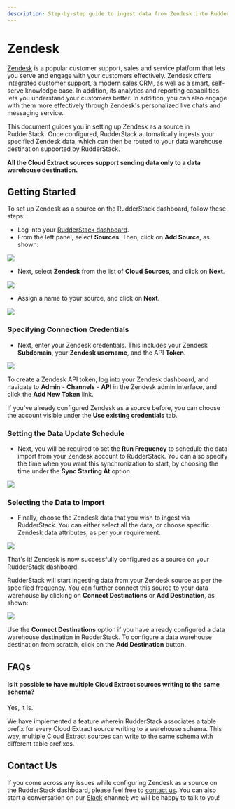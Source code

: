 ```yaml
---
description: Step-by-step guide to ingest data from Zendesk into RudderStack
---
```


# Zendesk

[Zendesk](https://www.zendesk.com/) is a popular customer support, sales and service platform that lets you serve and engage with your customers effectively. Zendesk offers integrated customer support, a modern sales CRM, as well as a smart, self-serve knowledge base. In addition, its analytics and reporting capabilities lets you understand your customers better. In addition, you can also engage with them more effectively through Zendesk's personalized live chats and messaging service.

This document guides you in setting up Zendesk as a source in RudderStack. Once configured, RudderStack automatically ingests your specified Zendesk data, which can then be routed to your data warehouse destination supported by RudderStack.

<div class="infoBlock">

<strong>All the Cloud Extract sources support sending data only to a data warehouse destination.</strong>

</div>

## Getting Started

To set up Zendesk as a source on the RudderStack dashboard, follow these steps:

- Log into your [RudderStack dashboard](https://app.rudderlabs.com/signup?type=freetrial).
- From the left panel, select **Sources**. Then, click on **Add Source**, as shown:

<img src="../../images/assets/1 (4) (3) (3) (3) (3) (3) (3) (3) (3) (3) (3) (3) (3) (3) (3) (3) (2) (1).png" />

- Next, select **Zendesk** from the list of **Cloud Sources**, and click on **Next**.

<img src="../../images/assets/2 (4).png" />

- Assign a name to your source, and click on **Next**.

<img src="../../images/assets/3 (6).png" />

### Specifying Connection Credentials

- Next, enter your Zendesk credentials. This includes your Zendesk **Subdomain**, your **Zendesk username**, and the API **Token**.

<img src="../../images/assets/4 (2).png" />

<div class="infoBlock">

To create a Zendesk API token, log into your Zendesk dashboard, and navigate to <strong>Admin</strong> - <strong>Channels</strong> - <strong>API</strong> in the Zendesk admin interface, and click the <strong>Add New Token</strong> link.

</div>

<div class="infoBlock">

If you've already configured Zendesk as a source before, you can choose the account visible under the <strong>Use existing credentials</strong> tab.

</div>

### Setting the Data Update Schedule

- Next, you will be required to set the **Run Frequency** to schedule the data import from your Zendesk account to RudderStack. You can also specify the time when you want this synchronization to start, by choosing the time under the **Sync Starting At** option.

<img src="../../images/assets/5 (6).png" />

### Selecting the Data to Import

- Finally, choose the Zendesk data that you wish to ingest via RudderStack. You can either select all the data, or choose specific Zendesk data attributes, as per your requirement.

<img src="../../images/assets/6 (3).png" />

That's it! Zendesk is now successfully configured as a source on your RudderStack dashboard.

RudderStack will start ingesting data from your Zendesk source as per the specified frequency. You can further connect this source to your data warehouse by clicking on **Connect Destinations** or **Add Destination**, as shown:

<img src="../../images/assets/7.png" />

<div class="successBlock">

  Use the <strong>Connect Destinations</strong> option if you have already
  configured a data warehouse destination in RudderStack. To configure a data
  warehouse destination from scratch, click on the
  <strong>Add Destination</strong> button.
</div>

## FAQs

#### Is it possible to have multiple Cloud Extract sources writing to the same schema?

Yes, it is.

We have implemented a feature wherein RudderStack associates a table prefix for every Cloud Extract source writing to a warehouse schema. This way, multiple Cloud Extract sources can write to the same schema with different table prefixes.

## Contact Us

If you come across any issues while configuring Zendesk as a source on the RudderStack dashboard, please feel free to [contact us](mailto:%20docs@rudderstack.com). You can also start a conversation on our [Slack](https://rudderstack.com/join-rudderstack-slack-community) channel; we will be happy to talk to you!
